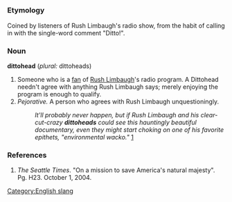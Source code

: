 =={{en}}==
[[Category:English slang]]
===Etymology===
Coined by listeners of Rush Limbaugh's radio show, from the habit of calling in with the single-word comment "Ditto!".

===Noun===
'''dittohead''' (''plural:'' dittoheads)

#Someone who is a [[fan]] of [[w:Rush Limbaugh|Rush Limbaugh]]'s radio program. A Dittohead needn't agree with anything Rush Limbaugh says; merely enjoying the program is enough to qualify.
#''Pejorative.'' A person who agrees with Rush Limbaugh unquestioningly.
#: ''It'll probably never happen, but if Rush Limbaugh and his clear-cut-crazy '''dittoheads''' could see this hauntingly beautiful documentary, even they might start choking on one of his favorite epithets, "environmental wacko."'' [http://en.wiktionary.org/wiki/Dittohead#References]

===References===
#''The Seattle Times''. "On a mission to save America's natural majesty". Pg. H23. October 1, 2004.